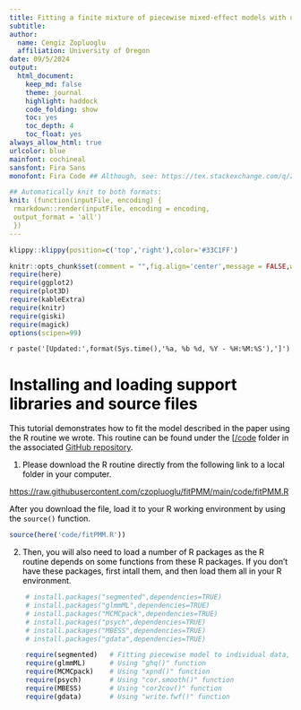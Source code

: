 ---
title: Fitting a finite mixture of piecewise mixed-effect models with unknown random knots
subtitle:
author:
  name: Cengiz Zopluoglu
  affiliation: University of Oregon
date: 09/5/2024
output: 
  html_document:
    keep_md: false
    theme: journal
    highlight: haddock
    code_folding: show
    toc: yes
    toc_depth: 4
    toc_float: yes
always_allow_html: true
urlcolor: blue
mainfont: cochineal
sansfont: Fira Sans
monofont: Fira Code ## Although, see: https://tex.stackexchange.com/q/294362

## Automatically knit to both formats:
knit: (function(inputFile, encoding) {
 rmarkdown::render(inputFile, encoding = encoding, 
 output_format = 'all') 
 })
---

```{r klippy, echo=FALSE, include=TRUE}
klippy::klippy(position=c('top','right'),color='#33C1FF')
```


<style>
.list-group-item.active, .list-group-item.active:focus, .list-group-item.active:hover {
    z-index: 2;
    color: #fff;
    background-color: #33C1FF;
    border-color: #97CAEF;
}

</style>


```{r setup, include=FALSE}
knitr::opts_chunk$set(comment = "",fig.align='center',message = FALSE,warning = FALSE)
require(here)
require(ggplot2)
require(plot3D)
require(kableExtra)
require(knitr)
require(giski)
require(magick)
options(scipen=99)

```

`r paste('[Updated:',format(Sys.time(),'%a, %b %d, %Y - %H:%M:%S'),']')`

<font color="black">

# Installing and loading support libraries and source files

This tutorial demonstrates how to fit the model described in the paper using the R routine we wrote. This routine can be found under the [[/code](https://github.com/czopluoglu/fitPMM/tree/main/code) folder in the associated [GitHub repository](https://github.com/czopluoglu/fitPMM). 

1) Please download the R routine directly from the following link to a local folder in your computer.

[https://raw.githubusercontent.com/czopluoglu/fitPMM/main/code/fitPMM.R](https://raw.githubusercontent.com/czopluoglu/fitPMM/main/code/fitPMM.R)

After you download the file, load it to your R working environment by using the `source()` function. 

```{r}
source(here('code/fitPMM.R'))
```

2) Then, you will also need to load a number of R packages as the R routine depends on some functions from these R packages. If you don't have these packages, first intall them, and then load them all in your R environment.

```{r}
	# install.packages("segmented",dependencies=TRUE)
	# install.packages("glmmML",dependencies=TRUE)
	# install.packages("MCMCpack",dependencies=TRUE)
	# install.packages("psych",dependencies=TRUE)
	# install.packages("MBESS",dependencies=TRUE)
	# install.packages("gdata",dependencies=TRUE)

	require(segmented)   # Fitting piecewise model to individual data, used to obtain start values
	require(glmmML)      # Using "ghq()" function
	require(MCMCpack)    # Using "xpnd()" function        
	require(psych)       # Using "cor.smooth()" function
	require(MBESS)       # Using "cor2cov()" function
	require(gdata)       # Using "write.fwf()" function

```


</font>


